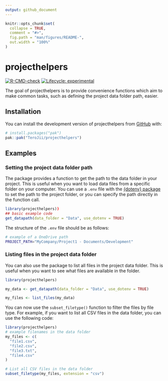 ```yaml
---
output: github_document
---
```


<!-- README.md is generated from README.Rmd. Please edit that file -->

```r
knitr::opts_chunk$set(
  collapse = TRUE,
  comment = "#>",
  fig.path = "man/figures/README-",
  out.width = "100%"
)
```

# projecthelpers

<!-- badges: start -->
[![R-CMD-check](https://github.com/TeroJii/projecthelpers/actions/workflows/R-CMD-check.yaml/badge.svg)](https://github.com/TeroJii/projecthelpers/actions/workflows/R-CMD-check.yaml)
[![Lifecycle: experimental](https://img.shields.io/badge/lifecycle-experimental-orange.svg)](https://lifecycle.r-lib.org/articles/stages.html#experimental)
<!-- badges: end -->

The goal of projecthelpers is to provide convenience functions which aim to make common tasks, such as defining the project data folder path, easier.

## Installation

You can install the development version of projecthelpers from [GitHub](https://github.com/) with:

``` r
# install.packages("pak")
pak::pak("TeroJii/projecthelpers")
```

## Examples

### Setting the project data folder path

The package provides a function to get the path to the data folder in your project. This is useful when you want to load data files from a specific folder on your computer. You can use a `.env` file with the [{dotenv} package](https://github.com/gaborcsardi/dotenv) to set the path to the project folder, or you can specify the path directly in the function call.

```r
library(projecthelpers))
## basic example code
get_datapath(data_folder = "Data", use_dotenv = TRUE)
```

The structure of the `.env` file should be as follows:

```bash
# example of a OneDrive path
PROJECT_PATH="MyCompany/Project1 - Documents/Development"

```

### Listing files in the project data folder

You can also use the package to list all files in the project data folder. This is useful when you want to see what files are available in the folder.

```r
library(projecthelpers)

my_data <- get_datapath(data_folder = "Data", use_dotenv = TRUE)

my_files <- list_files(my_data)
```

You can now use the `subset_filetype()` function to filter the files by file type. For example, if you want to list all CSV files in the data folder, you can use the following code:

```r
library(projecthelpers)
# example filenames in the data folder
my_files <- c(
  "file1.csv",
  "file2.csv",
  "file3.txt",
  "file4.csv"
)

# List all CSV files in the data folder
subset_filetype(my_files, extension = "csv")
```

